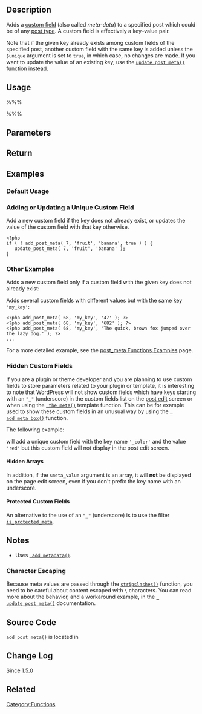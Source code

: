 {{Languages|
{{en|Function Reference/add_post_meta}}
{{zh-hans|函数参考/add_post_meta}}
{{ru|Справочник_по_функциям/add_post_meta}}
{{es|Referencia de Funciones/add_post_meta}}
{{ja|関数リファレンス/add_post_meta}}
{{pt-br|Funções e Referências/add_post_meta}}
{{ko|함수 레퍼런스/add_post_meta}}
}}
==Description==

Adds a [[Custom Fields|custom field]] (also called ''meta-data'') to a specified post which could be of any [[Post Types|post type]]. A custom field is effectively a key–value pair.

Note that if the given key already exists among custom fields of the specified post, another custom field with the same key is added unless the  <tt>$unique</tt> argument is set to <tt>true</tt>, in which case, no changes are made. If you want to update the value of an existing key, use the <tt>[[Function Reference/update_post_meta|update_post_meta()]]</tt> function instead.

==Usage==

%%% <?php add_post_meta($post_id, $meta_key, $meta_value, $unique); ?> %%%

==Parameters==

{{Parameter|$post_id|integer|The ID of the post to which a custom field should be added.}}
{{Parameter|$meta_key|string|The key of the custom field which should be added.}}
{{Parameter|$meta_value|mixed|The value of the custom field which should be added. If an array is given, it will be serialized into a string.}}
{{Parameter|$unique|boolean|Whether or not you want the key to stay unique. When set to <tt>true</tt>, the custom field will not be added if the given key already exists among custom fields of the specified post.|optional|false}}

==Return==

{{Return||boolean&#124;integer|On success, returns the ID of the inserted row, which validates to  <tt>true</tt>. If the <tt>$unique</tt> argument was set to <tt>true</tt> and a custom field with the given key already exists, <tt>false</tt> is returned.}}

==Examples==

===Default Usage===

 <?php add_post_meta( 68, 'my_key', 47 ); ?>

===Adding or Updating a Unique Custom Field===

Add a new custom field if the key does not already exist, or updates the value of the custom field with that key otherwise.

<pre>
<?php
if ( ! add_post_meta( 7, 'fruit', 'banana', true ) ) { 
   update_post_meta( 7, 'fruit', 'banana' );
}
</pre>

===Other Examples===

Adds a new custom field only if a custom field with the given key does not already exist:
 <?php add_post_meta( 68, 'my_key', '47', true ); ?>

Adds several custom fields with different values but with the same key <tt>'my_key'</tt>:
<pre>
<?php add_post_meta( 68, 'my_key', '47' ); ?>
<?php add_post_meta( 68, 'my_key', '682' ); ?>
<?php add_post_meta( 68, 'my_key', 'The quick, brown fox jumped over the lazy dog.' ); ?>
...</pre>
For a more detailed example, see the [[Function Reference/post_meta Function Examples|post_meta Functions Examples]] page.

=== Hidden Custom Fields ===

If you are a plugin or theme developer and you are planning to use custom fields to store parameters related to your plugin or template, it is interesting to note that WordPress will not show custom fields which have keys starting with an <tt>"_"</tt> (underscore) in the custom fields list on the [[Writing Posts | post edit]] screen or when using the <tt>[[Function Reference/the_meta | the_meta()]]</tt> template function. This can be for example used to show these custom fields in an unusual way by using the <tt>[[Function Reference/add_meta_box | add_meta_box()]]</tt> function.

The following example:
 <?php add_post_meta( 68, '_color', 'red', true ); ?>
will add a unique custom field with the key name <tt>'_color'</tt> and the value <tt>'red'</tt> but this custom field will not display in the post edit screen.

==== Hidden Arrays ====

In addition, if the <tt>$meta_value</tt> argument is an array, it will <strong>not</strong> be displayed on the page edit screen, even if you don't prefix the key name with an underscore.

==== Protected Custom Fields ====

An alternative to the use of an <tt>"_"</tt> (underscore) is to use the filter <tt>[https://developer.wordpress.org/reference/hooks/is_protected_meta/ is_protected_meta]</tt>.

== Notes ==
* Uses <tt>[[Function_Reference/add_metadata | add_metadata()]]</tt>.

=== Character Escaping ===

Because meta values are passed through the <tt>[http://php.net/stripslashes stripslashes()]</tt> function, you need to be careful about content escaped with <tt>\</tt> characters. You can read more about the behavior, and a workaround example, in the <tt>[[Function_Reference/update_post_meta#Character_Escaping | update_post_meta()]]</tt> documentation.

== Source Code ==

<tt>add_post_meta()</tt> is located in {{Trac|wp-includes/post.php}}

== Change Log ==

Since [[Version 1.5|1.5.0]]

==Related==

{{Post Meta Tags}}

{{Tag Footer}}

[[Category:Functions]]